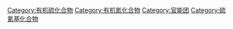 {{Commonscat|Isothiocyanates}}

[[Category:有机硫化合物|Category:有机硫化合物]]
[[Category:有机氮化合物|Category:有机氮化合物]]
[[Category:官能团|Category:官能团]]
[[Category:硫氰基化合物|Category:硫氰基化合物]]